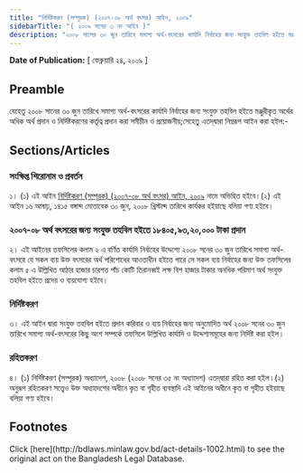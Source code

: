 ```yaml
---
title: "নির্দিষ্টকরণ (সম্পূরক) (২০০৭-০৮ অর্থ বৎসর) আইন, ২০০৯"
sidebarTitle: "( ২০০৯ সনের ৩ নং আইন )"
description: "২০০৮ সালের ৩০ জুন তারিখে সমাপ্য অর্থ-বৎসরের কার্যাদি নির্বাহের জন্য সংযুক্ত তহবিল হইতে মঞ্জুরীকৃত অর্থের অধিক অর্থ প্রদান ও নির্দিষ্টকরণের কর্তৃত্ব প্রদানের উদ্দেশ্যে প্রণীত আইন।"
---
```


**Date of Publication:** [ ফেব্রুয়ারি ২৪, ২০০৯ ]

## Preamble

যেহেতু ২০০৮ সানের ৩০ জুন তারিখে সমাপ্য অর্থ-বৎসরের কার্যাদি নির্বাহের জন্য সংযুক্ত তহবিল হইতে মঞ্জুরীকৃত অর্থের অধিক অর্থ প্রদান ও নির্দিষ্টকরণের কর্তৃত্ব প্রদান করা সমীচীন ও প্রয়োজনীয়;সেহেতু এতদ্‌দ্বারা নিম্নরূপ আইন করা হইল:-

## Sections/Articles

### সংক্ষিপ্ত শিরোনাম ও প্রবর্তন

১। (১) এই আইন [নির্দিষ্টকরণ (সম্পূরক) (২০০৭-০৮ অর্থ বৎসর) আইন, ২০০৯](/laws/act-1002 "নির্দিষ্টকরণ (সম্পূরক) (২০০৭-০৮ অর্থ বৎসর) আইন, ২০০৯") নামে অভিহিত হইবে।(২) এই আইন ১৬ আষাঢ়, ১৪১৫ বঙ্গাব্দ মোতাবেক ৩০ জুন, ২০০৮ খ্রিস্টাব্দ তারিখে কার্যকর হইয়াছে বলিয়া গণ্য হইবে।

### ২০০৭-০৮ অর্থ বৎসরের জন্য সংযুক্ত তহবিল হইতে ১৮৪০৫,৯৩,২০,০০০ টাকা প্রদান

২। এই আইনের তফসিলের কলাম ২ এ বর্ণিত কার্যাদি নির্বাহের উদ্দেশ্যে ২০০৮ সনের ৩০ জুন তারিখে সমাপ্য অর্থ-বৎসরে যে সকল ব্যয় উক্ত বৎসরের অর্থ পরিশোধের আওতাধীন হইতে পারে সে সকল ব্যয় নির্বাহের জন্য উক্ত তফসিলের কলাম ৫ এ উল্লিখিত আঠার হাজার চারশত পাঁচ কোটি তিরানব্বই লক্ষ বিশ হাজার টাকার অনধিক পরিমাণ অর্থ সংযুক্ত তহবিল হইতে প্রদেয় ও ব্যয়যোগ্য হইবে।

### নির্দিষ্টকরণ

৩। এই আইন দ্বারা সংযুক্ত তহবিল হইতে প্রদান করিবার ও ব্যয় নির্বাহের জন্য অনুমোদিত অর্থ ২০০৮ সনের ৩০ জুন তারিখে সমাপ্য অর্থ-বৎসরের কিছু অংশ সম্পর্কে তফসিলে উল্লিখিত কার্যাদি ও উদ্দেশ্যসমূহের জন্য নির্দিষ্ট করা হইল।

### রহিতকরণ

৪। (১) নির্দিষ্টকরণ (সম্পূরক) অধ্যাদেশ, ২০০৮ (২০০৮ সনের ৩৫ নং অধ্যাদেশ) এতদ্‌দ্বারা রহিত করা হইল।(২) অনুরূপ রহিতকরণ সত্ত্বেও উক্ত অধ্যাদেশের অধীনে কৃত বা গৃহীত ব্যবস্থাদি এই আইনের অধীনে কৃত বা গৃহীত হইয়াছে বলিয়া গণ্য হইবে।

## Footnotes

<Note>
  Click [here](http://bdlaws.minlaw.gov.bd/act-details-1002.html) to see the original act on the Bangladesh Legal Database.
</Note>
